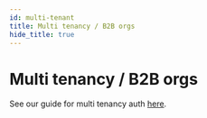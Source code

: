 ```yaml
---
id: multi-tenant
title: Multi tenancy / B2B orgs
hide_title: true
---
```


# Multi tenancy / B2B orgs

See our guide for multi tenancy auth [here](/docs/multitenancy/introduction).